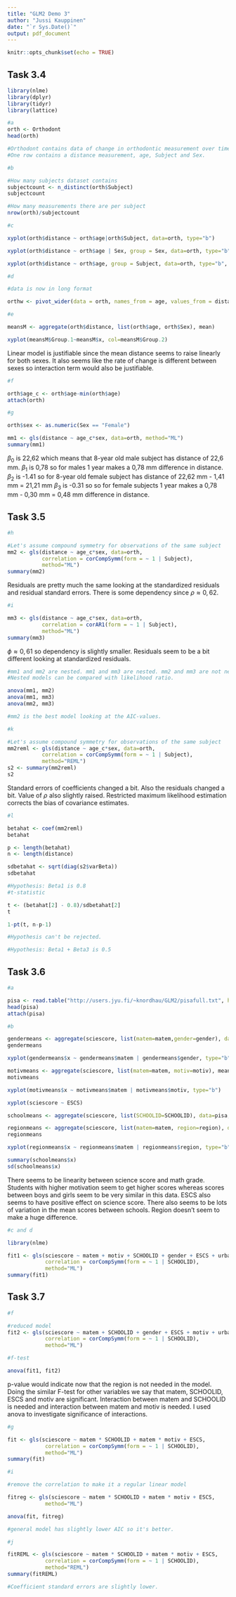 ```yaml
---
title: "GLM2 Demo 3"
author: "Jussi Kauppinen"
date: "`r Sys.Date()`"
output: pdf_document
---
```

```r
knitr::opts_chunk$set(echo = TRUE)
```

## Task 3.4


```r
library(nlme)
library(dplyr)
library(tidyr)
library(lattice)
```


```r
#a
orth <- Orthodont
head(orth)

#Orthodont contains data of change in orthodontic measurement over time for several young subjects. 
#One row contains a distance measurement, age, Subject and Sex.

#b

#How many subjects dataset contains
subjectcount <- n_distinct(orth$Subject)
subjectcount

#How many measurements there are per subject
nrow(orth)/subjectcount

#c

xyplot(orth$distance ~ orth$age|orth$Subject, data=orth, type="b")

xyplot(orth$distance ~ orth$age | Sex, group = Sex, data=orth, type="b", as.table=T, layout=c(2,1))

xyplot(orth$distance ~ orth$age, group = Subject, data=orth, type="b", as.table=T)

#d

#data is now in long format

orthw <- pivot_wider(data = orth, names_from = age, values_from = distance)

#e

meansM <- aggregate(orth$distance, list(orth$age, orth$Sex), mean)

xyplot(meansM$Group.1~meansM$x, col=meansM$Group.2)

```

Linear model is justifiable since the mean distance seems to raise linearly for both sexes.
It also seems like the rate of change is different between sexes so interaction term would also be justifiable.

```r
#f

orth$age_c <- orth$age-min(orth$age)
attach(orth)

#g

orth$sex <- as.numeric(Sex == "Female")

mm1 <- gls(distance ~ age_c*sex, data=orth, method="ML")
summary(mm1)
```
$\beta_0$ is 22,62 which means that 8-year old male subject has distance of 22,6 mm.
$\beta_1$ is 0,78 so for males 1 year makes a 0,78 mm difference in distance.
$\beta_2$ is -1.41 so for 8-year old female subject has distance of 22,62 mm - 1,41 mm = 21,21 mm
$\beta_3$ is -0.31 so so for female subjects 1 year makes a 0,78 mm - 0,30 mm = 0,48 mm difference in distance.

## Task 3.5

```r
#h

#Let's assume compound symmetry for observations of the same subject
mm2 <- gls(distance ~ age_c*sex, data=orth,
           correlation = corCompSymm(form = ~ 1 | Subject),
           method="ML")
summary(mm2)

```

Residuals are pretty much the same looking at the standardized residuals and
residual standard errors. There is some dependency since $\rho \approx 0,62$.

```r
#i

mm3 <- gls(distance ~ age_c*sex, data=orth,
           correlation = corAR1(form = ~ 1 | Subject),
           method="ML")
summary(mm3)

```
$\phi \approx 0,61$ so dependency is slightly smaller. Residuals seem to be a bit different looking at standardized residuals.

```r
#mm1 and mm2 are nested. mm1 and mm3 are nested. mm2 and mm3 are not nested.
#Nested models can be compared with likelihood ratio.

anova(mm1, mm2)
anova(mm1, mm3)
anova(mm2, mm3)

#mm2 is the best model looking at the AIC-values.
```
```r
#k

#Let's assume compound symmetry for observations of the same subject
mm2reml <- gls(distance ~ age_c*sex, data=orth,
           correlation = corCompSymm(form = ~ 1 | Subject),
           method="REML")
s2 <- summary(mm2reml)
s2

```
Standard errors of coefficients changed a bit. Also the residuals changed a bit.
Value of $\rho$ also slightly raised. 
Restricted maximum likelihood estimation corrects the bias of covariance estimates.

```r

#l

betahat <- coef(mm2reml)
betahat

p <- length(betahat)
n <- length(distance)

sdbetahat <- sqrt(diag(s2$varBeta))
sdbetahat

#Hypothesis: Beta1 is 0.8
#t-statistic

t <- (betahat[2] - 0.8)/sdbetahat[2]
t

1-pt(t, n-p-1)

#Hypothesis can't be rejected.

#Hypothesis: Beta1 + Beta3 is 0.5

```
## Task 3.6

```r
#a

pisa <- read.table("http://users.jyu.fi/~knordhau/GLM2/pisafull.txt", header=TRUE)
head(pisa)
attach(pisa)

#b

gendermeans <- aggregate(sciescore, list(matem=matem,gender=gender), data=pisa, mean)
gendermeans

xyplot(gendermeans$x ~ gendermeans$matem | gendermeans$gender, type="b")

motivmeans <- aggregate(sciescore, list(matem=matem, motiv=motiv), mean)
motivmeans

xyplot(motivmeans$x ~ motivmeans$matem | motivmeans$motiv, type="b")

xyplot(sciescore ~ ESCS)

schoolmeans <- aggregate(sciescore, list(SCHOOLID=SCHOOLID), data=pisa, mean)

regionmeans <- aggregate(sciescore, list(matem=matem, region=region), data=pisa, mean)
regionmeans

xyplot(regionmeans$x ~ regionmeans$matem | regionmeans$region, type="b")

summary(schoolmeans$x)
sd(schoolmeans$x)

```
There seems to be linearity between science score and math grade.
Students with higher motivation seem to get higher scores whereas scores between
boys and girls seem to be very similar in this data. ESCS also seems to have positive
effect on science score. There also seems to be lots of variation in the mean scores
between schools. Region doesn't seem to make a huge difference.

```r
#c and d

library(nlme)

fit1 <- gls(sciescore ~ matem + motiv + SCHOOLID + gender + ESCS + urban + region,
            correlation = corCompSymm(form = ~ 1 | SCHOOLID),
            method="ML")
summary(fit1)

```
## Task 3.7

```r
#f

#reduced model
fit2 <- gls(sciescore ~ matem + SCHOOLID + gender + ESCS + motiv + urban,
            correlation = corCompSymm(form = ~ 1 | SCHOOLID),
            method="ML")

#f-test

anova(fit1, fit2)

```

p-value would indicate now that the region is not needed in the model. Doing the
similar F-test for other variables we say that matem, SCHOOLID, ESCS and motiv are
significant. Interaction between matem and SCHOOLID is needed and interaction 
between matem and motiv is needed. I used anova to investigate significance of
interactions.

```r
#g

fit <- gls(sciescore ~ matem * SCHOOLID + matem * motiv + ESCS,
            correlation = corCompSymm(form = ~ 1 | SCHOOLID),
            method="ML")
summary(fit)

#i

#remove the correlation to make it a regular linear model

fitreg <- gls(sciescore ~ matem * SCHOOLID + matem * motiv + ESCS,
            method="ML")

anova(fit, fitreg)

#general model has slightly lower AIC so it's better.

#j

fitREML <- gls(sciescore ~ matem * SCHOOLID + matem * motiv + ESCS,
            correlation = corCompSymm(form = ~ 1 | SCHOOLID),
            method="REML")
summary(fitREML)

#Coefficient standard errors are slightly lower.

```

